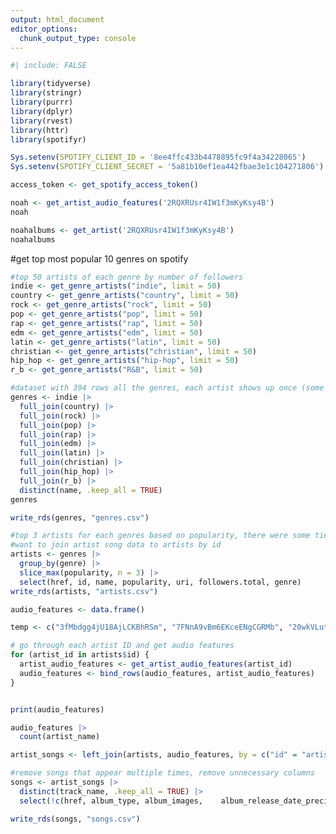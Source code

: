 ```yaml
---
output: html_document
editor_options: 
  chunk_output_type: console
---
```

```r
#| include: FALSE

library(tidyverse)
library(stringr)
library(purrr)
library(dplyr)
library(rvest)
library(httr)
library(spotifyr)
```


```r
Sys.setenv(SPOTIFY_CLIENT_ID = '8ee4ffc433b4478895fc9f4a34228065')
Sys.setenv(SPOTIFY_CLIENT_SECRET = '5a81b10ef1ea442fbae3e1c104271806')

access_token <- get_spotify_access_token()

```

```r
noah <- get_artist_audio_features('2RQXRUsr4IW1f3mKyKsy4B')
noah
```

```r
noahalbums <- get_artist('2RQXRUsr4IW1f3mKyKsy4B')
noahalbums
```


#get top most popular 10 genres on spotify
```r
#top 50 artists of each genre by number of followers
indie <- get_genre_artists("indie", limit = 50)
country <- get_genre_artists("country", limit = 50)
rock <- get_genre_artists("rock", limit = 50)
pop <- get_genre_artists("pop", limit = 50)
rap <- get_genre_artists("rap", limit = 50)
edm <- get_genre_artists("edm", limit = 50)
latin <- get_genre_artists("latin", limit = 50)
christian <- get_genre_artists("christian", limit = 50)
hip_hop <- get_genre_artists("hip-hop", limit = 50)
r_b <- get_genre_artists("R&B", limit = 50)

```

```r
#dataset with 394 rows all the genres, each artist shows up once (some were in multiple genres)
genres <- indie |>
  full_join(country) |>
  full_join(rock) |>
  full_join(pop) |>
  full_join(rap) |>
  full_join(edm) |>
  full_join(latin) |>
  full_join(christian) |>
  full_join(hip_hop) |>
  full_join(r_b) |>
  distinct(name, .keep_all = TRUE)
genres

write_rds(genres, "genres.csv")
```

```r
#top 3 artists for each genres based on popularity, there were some ties
#want to join artist song data to artists by id
artists <- genres |>
  group_by(genre) |>
  slice_max(popularity, n = 3) |>
  select(href, id, name, popularity, uri, followers.total, genre) 
write_rds(artists, "artists.csv")

audio_features <- data.frame()

temp <- c("3fMbdgg4jU18AjLCKBhRSm", "7FNnA9vBm6EKceENgCGRMb", "20wkVLutqVOYrc0kxFs7rA")

# go through each artist ID and get audio features
for (artist_id in artists$id) {
  artist_audio_features <- get_artist_audio_features(artist_id)
  audio_features <- bind_rows(audio_features, artist_audio_features)
}


print(audio_features)
```

```r
audio_features |>
  count(artist_name)
```

```r
artist_songs <- left_join(artists, audio_features, by = c("id" = "artist_id"))

#remove songs that appear multiple times, remove unnecessary columns
songs <- artist_songs |>
  distinct(track_name, .keep_all = TRUE) |>
  select(!c(href, album_type, album_images,    album_release_date_precision, analysis_url, track_href, track_preview_url, type, external_urls.spotify))

write_rds(songs, "songs.csv")
```



